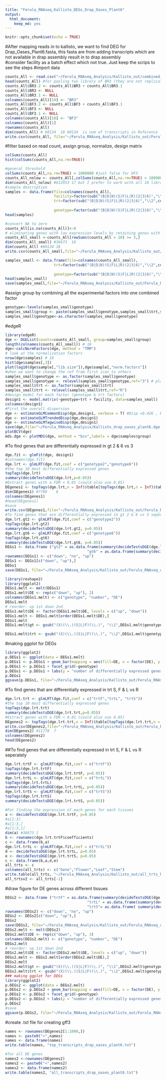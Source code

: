 ```yaml
---
title: "Ferula_RNAseq_Kallisto_DEGs_Drap_Oases_Plant6"
output: 
  html_document: 
    keep_md: yes
---
```


```r
knitr::opts_chunk$set(echo = TRUE)
```

#After mapping reads in to kallisto, we want to find DEG for Drap_Oases_Plant6.fasta, this fasta are from adding transcripts which are not available in drap assembly result in to drap assembly  
#consider facility as a batch effect which not true. Just keep the scrips to see the steps
#import data

```r
counts_All <- read.csv("~/Ferula_RNAseq_Analysis/Kallisto_out/combined_drap_oases_plant6_counts_kallisto.csv", header=T, row.names = "target_id")
head(counts_All) #for pooling two library of BR3 (they are not replication)
counts_All$BR3.2 <- counts_All$BR3 + counts_All$BR3.1
counts_All$BR3 <- NULL
counts_All$BR3.1 <- NULL
colnames(counts_All)[19] <- "BR3"
counts_All$BF3.2 <- counts_All$BF3 + counts_All$BF3.1
counts_All$BF3 <- NULL
counts_All$BF3.1 <- NULL
colnames(counts_All)[18] <- "BF3"
colnames(counts_All)[1] 
rownames(counts_All)
dim(counts_All) # 60134  18 60134  is num of transcripts in Reference
write.csv(counts_All, file="~/Ferula_RNAseq_Analysis/Kallisto_out/Ferula_RNAseq_combined_drap_oases_plant6_counts_kallisto.csv")
```

#filter based on read count, assign group, normalize, design matrix

```r
colSums(counts_All)
hist(colSums(counts_All,na.rm=TRUE))

#general threshold
colSums(counts_All,na.rm=TRUE) > 1000000 #just false for DF3
counts_All_nolow <- counts_All[,colSums(counts_All,na.rm=TRUE) > 1000000]
dim(counts_All_nolow) #612953 17 but I prefer to work with all 18 libraries
#sample description
samples <- data.frame(file=colnames(counts_All),
                      facility=factor(sub("(B|D|N)(S|F|L|R)(2|3|6)","\\1",colnames(counts_All))),
                      trt=factor(sub("(B|D|N)(S|F|L|R)(2|3|6)","\\2",colnames(counts_All))),
                    
                      genotype=factor(sub("(B|D|N)(S|F|L|R)(2|3|6)","\\3",colnames(counts_All)))) 
head(samples) 

#convert NA to zero
counts_All[is.na(counts_All)]<-0
# eliminating genes with low expression levels by retaining genes with > 10 reads in >= 3 samples
counts_All_small <-counts_All[rowSums(counts_All > 10) >= 3,] 
dim(counts_All_small) #36673  18 
dim(counts_All) #60134 18
write.csv(counts_All_small,file="~/Ferula_RNAseq_Analysis/Kallisto_out/Ferula_RNAseq_combined_drap_oases_plant6_counts_small_kalliso.csv") # use this for other analysis
```

```r
samples_small <- data.frame(file=colnames(counts_All_small),                     facility=factor(sub("(B|D|N)(S|F|L|R)(2|3|6)","\\1",colnames(counts_All_small))),
                      trt=factor(sub("(B|D|N)(S|F|L|R)(2|3|6)","\\2",colnames(counts_All_small))),
                    
                      genotype=factor(sub("(B|D|N)(S|F|L|R)(2|3|6)","\\3",colnames(counts_All_small)))) 
head(samples_small)
save(samples_small,file="~/Ferula_RNAseq_Analysis/Kallisto_out/Ferula_RNAse_combined_drap_oases_plant6_samples_small_kalliso.Rdata")
```

#assign group by combining all the experimental factors into one combined factor

```r
genotype<-levels(samples_small$genotype)
samples_small$group <- paste(samples_small$genotype,samples_small$trt,samples_small$facility,sep=".")
samples_small$genotype<-as.character(samples_small$genotype)
```
#edgeR

```r
library(edgeR)
dge <- DGEList(counts=counts_All_small, group=samples_small$group) 
length(colnames(counts_All_small)) # 18
dge<-calcNormFactors(dge, method = "TMM")
# look at the normalization factors
nrow(dge$samples) # 18 
hist(dge$samples[,3]) 
plot(log10(dge$sample[,"lib.size"]),dge$sample[,"norm.factors"]) 
#when we want to change the ref from first icon to others
samples_small$genotype <- as.factor(samples_small$genotype)
samples_small$genotype <- relevel(samples_small$genotype,ref="3") # plant3 reads including all three facilities
samples_small$trt <- as.factor(samples_small$trt)
samples_small$trt <- relevel(samples_small$trt,ref="R")
#design model for each factor (genotype & trt factors)
design1 <- model.matrix(~genotype+trt + facility, data=samples_small)
colnames(design1)
#First the overall dispersion
dge <- estimateGLMCommonDisp(dge,design1, verbose = T) #Disp =0.426 , BCV =0.653
dge <- estimateGLMTrendedDisp(dge,design1)
dge <- estimateGLMTagwiseDisp(dge,design1)
save(dge,file="~/Ferula_RNAseq_Analysis/Kallisto_drap_oases_plant6.dge.Rdata")
plotBCV(dge)
mds.dge <- plotMDS(dge, method = "bcv",labels = dge$samples$group)
```

#To find genes that are differentially expressed in gt 2 & 6 vs 3

```r
dge.fit <- glmFit(dge, design1)
#colnames(dge.fit)
dge.lrt <- glmLRT(dge.fit,coef = c("genotype2","genotype6"))
#the top 10 most differentially expressed genes
topTags(dge.lrt)
summary(decideTestsDGE(dge.lrt,p=0.05))
#Extract genes with a FDR < 0.01 (could also use 0.05)
DEgenes1 <- topTags(dge.lrt,n = Inf)$table[topTags(dge.lrt,n = Inf)$table$FDR<0.05,]
dim(DEgenes1) #7709    6
colnames(DEgenes1)
#head(DEgenes1)
#save 
write.csv(DEgenes1,file="~/Ferula_RNAseq_Analysis/Kallisto_out/Ferula_RNAseq_drap_oases_plant6_DEgenes1.csv")
#To find genes that are differentially expressed in gt 2 & 6 vs 3 seperately
dge.lrt.gt2 <- glmLRT(dge.fit,coef = c("genotype2"))
topTags(dge.lrt.gt2)
summary(decideTestsDGE(dge.lrt.gt2, p=0.05))
dge.lrt.gt6 <- glmLRT(dge.fit,coef = c("genotype6"))
topTags(dge.lrt.gt6)
summary(decideTestsDGE(dge.lrt.gt6, p=0.05))
DEGs1 <- data.frame ("gt2" = as.data.frame(summary(decideTestsDGE(dge.lrt.gt2, p=0.05)))$Freq,
                                     "gt6" = as.data.frame(summary(decideTestsDGE(dge.lrt.gt6, p=0.05)))$Freq)
rownames(DEGs1) <- c("down", "no", "up")
DEGs1 <- DEGs1[c("down", "up"),]
DEGs1
save(DEGs1, file="~/Ferula_RNAseq_Analysis/Kallisto_out/Ferula_RNAseq_drap_oases_plant6_DEGs1.Rdata")
```

```r
library(reshape2)
library(ggplot2)
DEGs1.melt <- melt(DEGs1)
DEGs1.melt$DE <- rep(c("down", "up"), 2)
colnames(DEGs1.melt) <- c("genotype", "number", "DE")
DEGs1.melt
# reorder: up 1st down 2nd 
DEGs1.melt$DE <- factor(DEGs1.melt$DE, levels = c("up", "down"))
DEGs1.melt <- DEGs1.melt[order(DEGs1.melt$DE),]
DEGs1.melt
DEGs1.melt$gt <- gsub("(X)(\\.)(S|L|F)(\\.)", "\\1",DEGs1.melt$genotype)

DEGs1.melt$trt <- gsub("(X)(\\.)(S|L|F)(\\.)", "\\2",DEGs1.melt$genotype)
```

#making ggplot for DEGs

```r
library(ggplot2)
p.DEGs1 <- ggplot(data = DEGs1.melt)
p.DEGs1 <- p.DEGs1 + geom_bar(mapping = aes(fill=DE, x = factor(DE), y = number) , stat= "identity")
p.DEGs1 <- p.DEGs1 + facet_grid(~genotype) 
p.DEGs1 <- p.DEGs1 + labs(y = "number of differentially expressed genes", x = "")
p.DEGs1
ggsave(p.DEGs1, file="~/Ferula_RNAseq_Analysis/Kallisto_out/Ferula_RNAseq_drap_oases_plant6_p.DEGs1.png")
```

#To find genes that are differentially expressed in trt S, F & L vs R 

```r
dge.lrt.trt <- glmLRT(dge.fit,coef = c("trtF","trtL", "trtS"))
#the top 10 most differentially expressed genes
topTags(dge.lrt.trt)
summary(decideTestsDGE(dge.lrt.trt,p=0.05))
#Extract genes with a FDR < 0.01 (could also use 0.05)
DEgenes2 <- topTags(dge.lrt.trt,n = Inf)$table[topTags(dge.lrt.trt,n = Inf)$table$FDR<0.05,]
write.csv(DEgenes2,file="~/Ferula_RNAseq_Analysis/Kallisto_out/Ferula_RNAseq_drap_oases_plant6_DEgenes2.csv")
dim(DEgenes2) #11778  7
colnames(DEgenes2)
head(DEgenes2)
```

##To find genes that are differentially expressed in trt S, F & L vs R seperately

```r
dge.lrt.trtF <- glmLRT(dge.fit,coef = c("trtF"))
topTags(dge.lrt.trtF)
summary(decideTestsDGE(dge.lrt.trtF, p=0.05))
dge.lrt.trtL <- glmLRT(dge.fit,coef = c("trtL"))
topTags(dge.lrt.trtL)
summary(decideTestsDGE(dge.lrt.trtL, p=0.05))
dge.lrt.trtS <- glmLRT(dge.fit,coef = c("trtS"))
topTags(dge.lrt.trtS)
summary(decideTestsDGE(dge.lrt.trtS, p=0.05))
```

```r
#For finding the expression of each genes for each tissues
a <- decideTestsDGE(dge.lrt.trtF, p=0.05)
#a[1:3]
#a[1:3,]
#a[1:3,1]
dim(a) #36673 1
b <- rownames(dge.lrt.trtF$coefficients)
c <- data.frame(b,a)
dge.lrt.trtL <- glmLRT(dge.fit,coef = c("trtL"))
d <- decideTestsDGE(dge.lrt.trtL, p=0.05)
e <- decideTestsDGE(dge.lrt.trtS, p=0.05)
c <- data.frame(b,a,d,e)
all_trts <- c
colnames(all_trts) <- c("Gene","Flower","Leaf","Stem")
write.table(all_trts, "~/Ferula_RNAseq_Analysis/Kallisto_out/all_trts_kallisto_drap_oases_plant6_DEgenes2.txt", col.names = T, row.names = T)
all_trtsv2 <- all_trts[-1]
```

#draw figure for DE genes across different tissues

```r
DEGs2 <- data.frame ("trtF" = as.data.frame(summary(decideTestsDGE(dge.lrt.trtF, p=0.05)))$Freq,
                                     "trtL" = as.data.frame(summary(decideTestsDGE(dge.lrt.trtL, p=0.05)))$Freq,
                                     "trtS"= as.data.frame( summary(decideTestsDGE(dge.lrt.trtS, p=0.05)))$Freq)
rownames(DEGs2) <- c("down", "no", "up")
DEGs2 <- DEGs2[c("down", "up"),]
DEGs2
save(DEGs2, file="~/Ferula_RNAseq_Analysis/Kallisto_out/Ferula_RNAseq_drap_oases_plant6_DEGs2.Rdata")
DEGs2.melt <- melt(DEGs2)
DEGs2.melt$DE <- rep(c("down", "up"), 3)
colnames(DEGs2.melt) <- c("genotype", "number", "DE")
DEGs2.melt
# reorder: up 1st down 2nd 
DEGs2.melt$DE <- factor(DEGs2.melt$DE, levels = c("up", "down"))
DEGs2.melt <- DEGs2.melt[order(DEGs2.melt$DE),]
DEGs2.melt
DEGs2.melt$gt <- gsub("(X)(\\.)(S|L|F)(\\.)", "\\1",DEGs2.melt$genotype)
DEGs2.melt$trt <- gsub("(X)(\\.)(S|L|F)(\\.)", "\\2",DEGs2.melt$genotype)
### making ggplot for DEGs
library(ggplot2)
p.DEGs2 <- ggplot(data = DEGs2.melt)
p.DEGs2 <- p.DEGs2 + geom_bar(mapping = aes(fill=DE, x = factor(DE), y = number) , stat= "identity")
p.DEGs2 <- p.DEGs2 + facet_grid(~genotype) 
p.DEGs2 <- p.DEGs2 + labs(y = "number of differentially expressed genes", x = "")
p.DEGs2
#save
ggsave(p.DEGs2, file="~/Ferula_RNAseq_Analysis/Kallisto_out/Ferula_RNAseq_drap_oases_plant6_p.DEGs2.png")
```

#create .txt file for creating gff3

```r
names <- rownames(DEgenes2[1:1000,])
names <- paste0("<",names)
names <- data.frame(names)
write.table(names, "top_transcripts_drap_oases_plant6.txt")

#for all DE genes
names2 <-rownames(DEgenes2)
names2 <- paste0("<",names2)
names2 <- data.frame(names2)
write.table(names2, "all_transcripts_drap_oases_plant6.txt")
```


